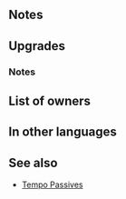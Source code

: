 {{Weapon Infobox
|tagid=SID_愛の祭器
|weaponType=Axe
|might=16
|range=1
|effect=Grants Spd+3. At start of combat, if a bonus granted by a skill like Rally or Hone is active on unit or if unit's HP ≥ 70%, grants bonus to unit's Atk = 25% of foe's Def and inflicts penalty on foe's Atk = 25% of foe's Res during combat.
|cost=400
|exclusive=1
|statModifiers=0,16,3,0,0
|required=Silver Axe
|refinePaths=default
|refineSP=400
|refineMedals=500
|refineDews=200
|upgradedEffect=Grants Spd+3. At start of combat, if【Bonus】 is active on unit or if unit's HP ≥ 25%, grants Atk/Spd/Def/Res+4 to unit, grants bonus to unit's Atk/Spd during combat = 25% of foe's Def at start of combat, and inflicts penalty on foe's Atk/Def during combat = 25% of foe's Res at start of combat.<br><br>【Bonus】<br>All effects that last "for 1 turn" or "that turn only." Includes bonuses granted by a skill like Rally or Hone and positive status effects (extra movement or effects like Dominance).
|effectSkill1=If unit initiates combat or is within 2 spaces of an ally, grants Atk/Spd/Def/Res+4 to unit, neutralizes foe's bonuses (from skills like Fortify, Rally, etc.), and neutralizes effects that grant "Special cooldown charge +X" to foe or inflict "Special cooldown charge -X" on unit during combat.
|properties=
}}
==Notes==
{{TemporaryBufffromBonus}}
{{TemporaryDebufffromBonus}}
==Upgrades==
{{Weapon Upgrade List}}
===Notes===
{{EffectfromBonus|effect=temporary buffs and temporary debuffs|name=refined Scepter of Love}}
{{At start of combat}}
{{IfUnitInitiates}}
{{Bonus neutralization|name={{St|Scepter of Love|refine=Skill1}}}}
{{CooldownChargePlusNeutralization|name={{St|Scepter of Love|refine=Skill1}}}}
{{CooldownChargeMinusNeutralization|name={{St|Scepter of Love|refine=Skill1}}}}
==List of owners==
{{Skill Hero List}}
==In other languages==
{{OtherLanguages
|english=Scepter of Love
|japanese=愛の祭器
|german=Zepter der Liebe
|spanishEU=Cetro del amor
|spanishLA=Cetro del amor
|french=Hache adorée
|italian=Scettro del cuore
|chineseTW=愛之祭器
|portuguese=Cetro do amor
}}
==See also==
{{See also skills|cond=(Description LIKE '%grants bonus to unit_s%=%of foe_s%' AND Description NOT LIKE '%if foe_s Range = 2%' OR Description LIKE '%inflicts penalty on foe_s%=%of foe_s%' OR Description LIKE '%grant "Special cooldown charge +X"%inflict "Special cooldown charge -X" on unit%' AND Description NOT LIKE '%transforms%+7 damage%') AND Exclusive='1'}}
* [[Skill families/C Passives#Tempo|Tempo Passives]]
{{Weapons Navbox}}